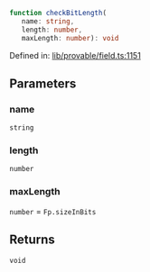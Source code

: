 ```ts
function checkBitLength(
   name: string, 
   length: number, 
   maxLength: number): void
```

Defined in: [lib/provable/field.ts:1151](https://github.com/o1-labs/o1js/blob/46b9772d07785397c4bd76a102bc9f6730d321bb/src/lib/provable/field.ts#L1151)

## Parameters

### name

`string`

### length

`number`

### maxLength

`number` = `Fp.sizeInBits`

## Returns

`void`
